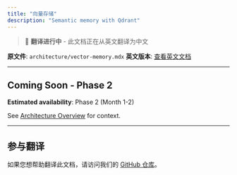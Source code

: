 ```yaml
---
title: "向量存储"
description: "Semantic memory with Qdrant"
---
```


> 🚧 **翻译进行中** - 此文档正在从英文翻译为中文

**原文件**: `architecture/vector-memory.mdx`
**英文版本**: [查看英文文档](/en/architecture/vector-memory)

---


## Coming Soon - Phase 2

**Estimated availability**: Phase 2 (Month 1-2)

See [Architecture Overview](/architecture/overview) for context.


---

## 参与翻译

如果您想帮助翻译此文档，请访问我们的 [GitHub 仓库](https://github.com/Kocoro-lab/Shannon)。
